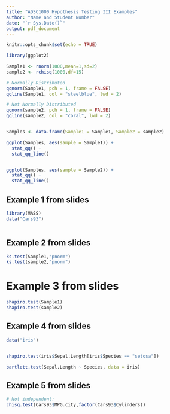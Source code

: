 ```yaml
---
title: "ADSC1000 Hypothesis Testing III Examples"
author: "Name and Student Number"
date: "`r Sys.Date()`"
output: pdf_document
---
```


```r
knitr::opts_chunk$set(echo = TRUE)
```


```r

library(ggplot2)

Sample1 <- rnorm(1000,mean=1,sd=2)
sample2 <- rchisq(1000,df=15)

# Normally Distributed
qqnorm(Sample1, pch = 1, frame = FALSE)
qqline(Sample1, col = "steelblue", lwd = 2)

# Not Normally Distributed
qqnorm(sample2, pch = 1, frame = FALSE)
qqline(sample2, col = "coral", lwd = 2)


Samples <- data.frame(Sample1 = Sample1, Sample2 = sample2)

ggplot(Samples, aes(sample = Sample1)) +
  stat_qq() +
  stat_qq_line()


ggplot(Samples, aes(sample = Sample2)) +
  stat_qq() +
  stat_qq_line()


```



## Example 1 from slides


```r

library(MASS)
data("Cars93")



```





## Example 2 from slides

```r

ks.test(Sample1,"pnorm")
ks.test(sample2,"pnorm")


```




# Example 3 from slides

```r

shapiro.test(Sample1)
shapiro.test(sample2)


```



## Example 4 from slides

```r

data("iris")


shapiro.test(iris$Sepal.Length[iris$Species == "setosa"])

bartlett.test(Sepal.Length ~ Species, data = iris)


```



## Example 5 from slides


```r

# Not independent:
chisq.test(Cars93$MPG.city,factor(Cars93$Cylinders))


```

